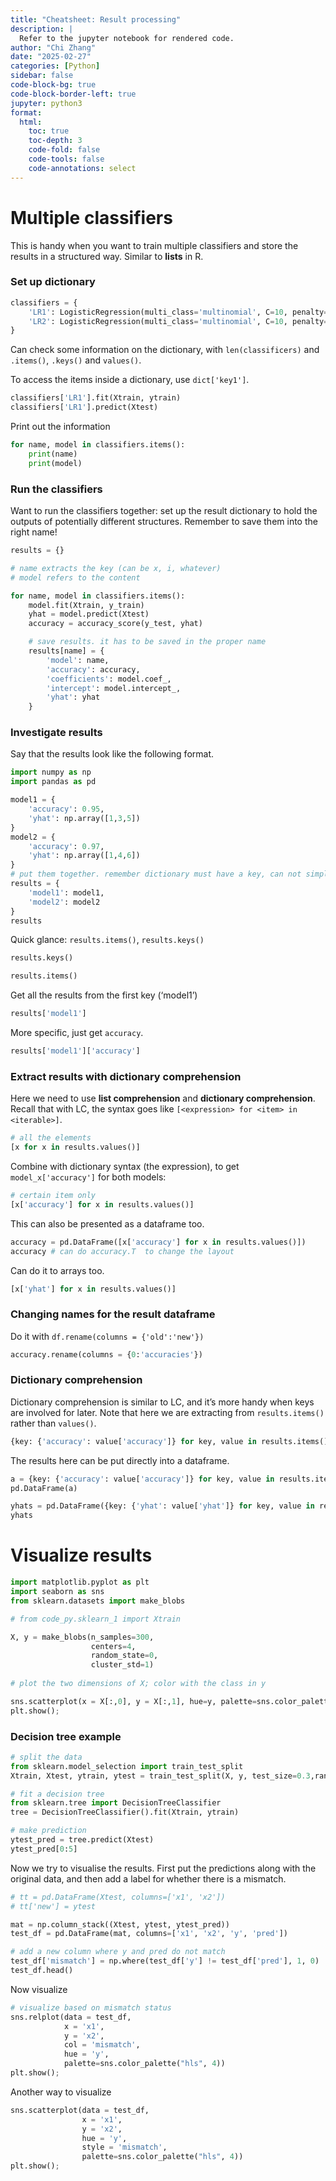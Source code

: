 ```yaml
---
title: "Cheatsheet: Result processing"
description: |
  Refer to the jupyter notebook for rendered code.
author: "Chi Zhang"
date: "2025-02-27"
categories: [Python]
sidebar: false
code-block-bg: true
code-block-border-left: true
jupyter: python3
format: 
  html:
    toc: true
    toc-depth: 3
    code-fold: false
    code-tools: false
    code-annotations: select
---
```



# Multiple classifiers

This is handy when you want to train multiple classifiers and store the results in a structured way. Similar to **lists** in R.

### Set up dictionary

```python
classifiers = {
    'LR1': LogisticRegression(multi_class='multinomial', C=10, penalty='l1', solver='saga'),
    'LR2': LogisticRegression(multi_class='multinomial', C=10, penalty='l2', solver='saga')
}
```

Can check some information on the dictionary, with `len(classificers)` and `.items()`, `.keys()` and `values()`.

To access the items inside a dictionary, use `dict['key1']`.

```python
classifiers['LR1'].fit(Xtrain, ytrain)
classifiers['LR1'].predict(Xtest)
```
Print out the information

```python
for name, model in classifiers.items():
    print(name)
    print(model)
```


### Run the classifiers

Want to run the classifiers together: set up the result dictionary to hold the outputs of potentially different structures. Remember to save them into the right name! 

```python
results = {}

# name extracts the key (can be x, i, whatever)
# model refers to the content

for name, model in classifiers.items():
    model.fit(Xtrain, y_train)
    yhat = model.predict(Xtest)
    accuracy = accuracy_score(y_test, yhat)

    # save results. it has to be saved in the proper name
    results[name] = {
        'model': name,
        'accuracy': accuracy,
        'coefficients': model.coef_,
        'intercept': model.intercept_,
        'yhat': yhat
    }
```

### Investigate results

Say that the results look like the following format. 

```python
import numpy as np
import pandas as pd

model1 = {
    'accuracy': 0.95,
    'yhat': np.array([1,3,5])
}
model2 = {
    'accuracy': 0.97,
    'yhat': np.array([1,4,6])
}
# put them together. remember dictionary must have a key, can not simply do {model1, model2}!
results = {
    'model1': model1,
    'model2': model2
}
results
```





Quick glance: `results.items()`, `results.keys()`

```python
results.keys()
```

```python
results.items()
```



Get all the results from the first key ('model1')

```python
results['model1']
```



More specific, just get `accuracy`.

```python
results['model1']['accuracy']
```





### Extract results with dictionary comprehension

Here we need to use **list comprehension** and **dictionary comprehension**. Recall that with LC, the syntax goes like `[<expression> for <item> in <iterable>]`.

```python
# all the elements
[x for x in results.values()]
```


Combine with dictionary syntax (the expression), to get `model_x['accuracy']` for both models:

```python
# certain item only
[x['accuracy'] for x in results.values()]
```

This can also be presented as a dataframe too.

```python
accuracy = pd.DataFrame([x['accuracy'] for x in results.values()])
accuracy # can do accuracy.T  to change the layout
```





Can do it to arrays too.

```python
[x['yhat'] for x in results.values()]
```

### Changing names for the result dataframe

Do it with `df.rename(columns = {'old':'new'})`

```python
accuracy.rename(columns = {0:'accuracies'})
```



### Dictionary comprehension

Dictionary comprehension is similar to LC, and it's more handy when keys are involved for later. Note that here we are extracting from `results.items()` rather than `values()`. 

```python
{key: {'accuracy': value['accuracy']} for key, value in results.items()}
```

The results here can be put directly into a dataframe.

```python
a = {key: {'accuracy': value['accuracy']} for key, value in results.items()}
pd.DataFrame(a)
```




```python
yhats = pd.DataFrame({key: {'yhat': value['yhat']} for key, value in results.items()})
yhats
```






# Visualize results 

```python
import matplotlib.pyplot as plt
import seaborn as sns
from sklearn.datasets import make_blobs

# from code_py.sklearn_1 import Xtrain

X, y = make_blobs(n_samples=300,
                  centers=4,
                  random_state=0,
                  cluster_std=1)
                  
# plot the two dimensions of X; color with the class in y

sns.scatterplot(x = X[:,0], y = X[:,1], hue=y, palette=sns.color_palette("hls", 4))
plt.show();
```


### Decision tree example

```python
# split the data
from sklearn.model_selection import train_test_split
Xtrain, Xtest, ytrain, ytest = train_test_split(X, y, test_size=0.3,random_state=42)

# fit a decision tree
from sklearn.tree import DecisionTreeClassifier
tree = DecisionTreeClassifier().fit(Xtrain, ytrain)

# make prediction
ytest_pred = tree.predict(Xtest)
ytest_pred[0:5]
```

Now we try to visualise the results. First put the predictions along with the original data, and then add a label for whether there is a mismatch.

```python
# tt = pd.DataFrame(Xtest, columns=['x1', 'x2'])
# tt['new'] = ytest

mat = np.column_stack((Xtest, ytest, ytest_pred))
test_df = pd.DataFrame(mat, columns=['x1', 'x2', 'y', 'pred'])

# add a new column where y and pred do not match
test_df['mismatch'] = np.where(test_df['y'] != test_df['pred'], 1, 0)
test_df.head()
```

Now visualize

```python
# visualize based on mismatch status
sns.relplot(data = test_df,
            x = 'x1',
            y = 'x2',
            col = 'mismatch',
            hue = 'y',
            palette=sns.color_palette("hls", 4))
plt.show();
```


Another way to visualize


```python
sns.scatterplot(data = test_df,
                x = 'x1',
                y = 'x2',
                hue = 'y',
                style = 'mismatch',
                palette=sns.color_palette("hls", 4))
plt.show();
```




